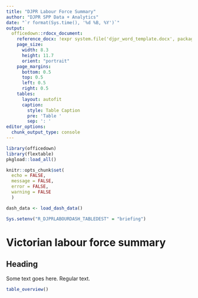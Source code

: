 ```yaml
---
title: "DJPR Labour Force Summary"
author: "DJPR SPP Data + Analytics"
date: "`r format(Sys.time(), '%d %B, %Y')`"
output: 
  officedown::rdocx_document:
    reference_docx: !expr system.file('djpr_word_template.docx', package = 'djprshiny')
    page_size:
      width: 8.3
      height: 11.7
      orient: "portrait"
    page_margins:
      bottom: 0.5
      top: 0.5
      left: 0.5
      right: 0.5
    tables:
      layout: autofit
      caption:
        style: Table Caption
        pre: 'Table '
        sep: ': '
editor_options: 
  chunk_output_type: console
---
```


```r
library(officedown)
library(flextable)
pkgload::load_all()

knitr::opts_chunk$set(
  echo = FALSE,
  message = FALSE,
  error = FALSE,
  warning = FALSE
  )
```
```r

dash_data <- load_dash_data()

Sys.setenv("R_DJPRLABOURDASH_TABLEDEST" = "briefing")
```

# Victorian labour force summary

## Heading

Some text goes here. Regular text. 

```r

table_overview()
```

